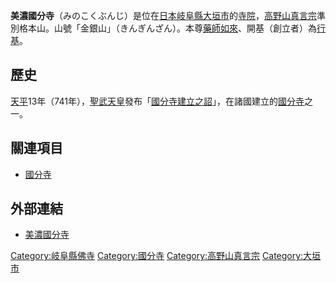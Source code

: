 {{日本寺院
| name = 美濃國分寺
| img = File:Mino-Kokubunji04.JPG
| img_capt = 本堂
| image_width = 260
| nihongo = 美濃国分寺
| hiragana = みのこくぶんじ
| romaji = Mino Kokubun-ji
| location = [[岐阜縣|岐阜縣]][[大垣市|大垣市]]青野町419
| sangou = 金銀山
| section = [[高野山真言宗|高野山真言宗]]準別格本山
| god = [[藥師如來|藥師如來]]
| found_year = [[奈良時代|奈良時代]]中期
| founder = [[行基|行基]]、[[聖武天皇|聖武天皇]]（勅願）
| official_name = 金銀山 瑠璃光院 國分寺 
| alias = 
| struct = 
| title = [[西美濃三十三靈場|西美濃三十三靈場]]滿願札所
| cultural_collection = 木造藥師如來坐像（重要文化財）<br />舊美濃國分寺跡（國之史跡）
}}
'''美濃國分寺'''（みのこくぶんじ）是位在[[日本|日本]][[岐阜縣|岐阜縣]][[大垣市|大垣市]]的[[寺院|寺院]]，[[高野山真言宗|高野山真言宗]]準別格本山。山號「金銀山」（きんぎんざん）。本尊[[藥師如來|藥師如來]]、開基（創立者）為[[行基|行基]]。

== 歷史 ==
[[天平_(聖武天皇)|天平]]13年（741年），[[聖武天皇|聖武天皇]]發布「[[國分寺建立之詔|國分寺建立之詔]]」，在諸國建立的[[國分寺|國分寺]]之一。

== 關連項目 ==
*[[國分寺|國分寺]]

== 外部連結 ==
{{Commonscat|Mino Kokubunji}}
* [https://web.archive.org/web/20110609040215/http://www.d2.dion.ne.jp/~yakushi/ 美濃國分寺]

{{DEFAULTSORT:Mino Kokubunji}}
[[Category:岐阜縣佛寺|Category:岐阜縣佛寺]]
[[Category:國分寺|Category:國分寺]]
[[Category:高野山真言宗|Category:高野山真言宗]]
[[Category:大垣市|Category:大垣市]]